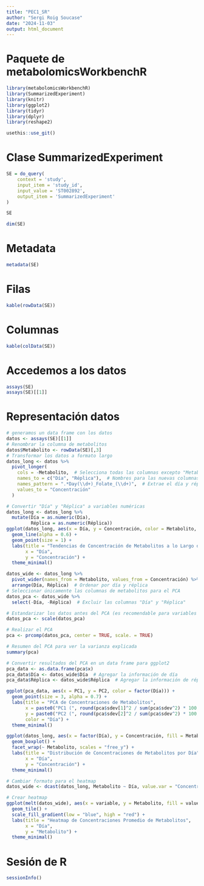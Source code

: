 ```yaml
---
title: "PEC1_SR"
author: "Sergi Roig Soucase"
date: "2024-11-03"
output: html_document
---
```


# Paquete de metabolomicsWorkbenchR

```r
library(metabolomicsWorkbenchR)
library(SummarizedExperiment)
library(knitr)
library(ggplot2)
library(tidyr)
library(dplyr)
library(reshape2)
```

```r
usethis::use_git()
```


# Clase SummarizedExperiment

```r
SE = do_query(
    context = 'study',
    input_item = 'study_id',
    input_value = 'ST002892',
    output_item = 'SummarizedExperiment'
)

SE
```
```r
dim(SE)
```


# Metadata

```r
metadata(SE)
```

# Filas 
```r
kable(rowData(SE))
```
# Columnas

```r
kable(colData(SE))
```

# Accedemos a los datos

```r
assays(SE)
assays(SE)[[1]]
```

# Representación datos

```r
# generamos un data frame con los datos
datos <- assays(SE)[[1]]
# Renombrar la columna de metabolitos
datos$Metabolito <- rowData(SE)[,3]
# Transformar los datos a formato largo
datos_long <- datos %>%
  pivot_longer(
    cols = -Metabolito,  # Selecciona todas las columnas excepto "Metabolito"
    names_to = c("Día", "Réplica"),  # Nombres para las nuevas columnas
    names_pattern = ".*Day(\\d+)_Folate_(\\d+)",  # Extrae el día y réplica del nombre original
    values_to = "Concentración"
  )

# Convertir "Día" y "Réplica" a variables numéricas
datos_long <- datos_long %>%
  mutate(Día = as.numeric(Día),
         Réplica = as.numeric(Réplica))
ggplot(datos_long, aes(x = Día, y = Concentración, color = Metabolito, group = interaction(Metabolito, Réplica))) +
  geom_line(alpha = 0.6) +
  geom_point(size = 1) +
  labs(title = "Tendencias de Concentración de Metabolitos a lo Largo del Tiempo",
       x = "Día",
       y = "Concentración") +
  theme_minimal()
```
```r
datos_wide <- datos_long %>%
  pivot_wider(names_from = Metabolito, values_from = Concentración) %>%
  arrange(Día, Réplica)  # Ordenar por día y réplica
# Seleccionar únicamente las columnas de metabolitos para el PCA
datos_pca <- datos_wide %>%
  select(-Día, -Réplica)  # Excluir las columnas "Día" y "Réplica"

# Estandarizar los datos antes del PCA (es recomendable para variables con diferentes unidades)
datos_pca <- scale(datos_pca)

# Realizar el PCA
pca <- prcomp(datos_pca, center = TRUE, scale. = TRUE)

# Resumen del PCA para ver la varianza explicada
summary(pca)

# Convertir resultados del PCA en un data frame para ggplot2
pca_data <- as.data.frame(pca$x)
pca_data$Día <- datos_wide$Día  # Agregar la información de día
pca_data$Réplica <- datos_wide$Réplica  # Agregar la información de réplica
```
```r
ggplot(pca_data, aes(x = PC1, y = PC2, color = factor(Día))) +
  geom_point(size = 3, alpha = 0.7) +
  labs(title = "PCA de Concentraciones de Metabolitos",
       x = paste0("PC1 (", round(pca$sdev[1]^2 / sum(pca$sdev^2) * 100, 1), "% varianza)"),
       y = paste0("PC2 (", round(pca$sdev[2]^2 / sum(pca$sdev^2) * 100, 1), "% varianza)"),
       color = "Día") +
  theme_minimal()
```

```r
ggplot(datos_long, aes(x = factor(Día), y = Concentración, fill = Metabolito)) +
  geom_boxplot() +
  facet_wrap(~ Metabolito, scales = "free_y") +
  labs(title = "Distribución de Concentraciones de Metabolitos por Día",
       x = "Día",
       y = "Concentración") +
  theme_minimal()
```
```r
# Cambiar formato para el heatmap
datos_wide <- dcast(datos_long, Metabolito ~ Día, value.var = "Concentración", fun.aggregate = mean)

# Crear heatmap
ggplot(melt(datos_wide), aes(x = variable, y = Metabolito, fill = value)) +
  geom_tile() +
  scale_fill_gradient(low = "blue", high = "red") +
  labs(title = "Heatmap de Concentraciones Promedio de Metabolitos",
       x = "Día",
       y = "Metabolito") +
  theme_minimal()

```

# Sesión de R

```r
sessionInfo()
```

